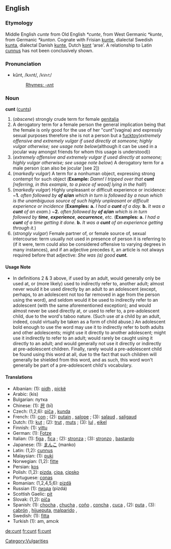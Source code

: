 ==English==

===Etymology===
Middle English ''cunte'' from Old English ''*cunte'', from West Germanic ''*kunte'', from Germanic ''*kunton''.  Cognate with Frisian [[kunte]], dialectal Swedish [[kunta]], dialectal Danish [[kunte]], Dutch [[kont]] ‘arse’.  A relationship to Latin [[cunnus]] has not been conclusively shown.

===Pronunciation===
*kŭnt, /kʌnt/, /<tt>kVnt</tt>/
*:[[Rhymes:English:-ʌnt|Rhymes: -ʌnt]]

===Noun===
'''cunt''' ([[cunts]])

# (''obscene'')  strongly crude term for female [[genitalia]]
#  A derogatory term for a female person the general implication being that the female is only good for the use of her "cunt"(vagina) and expressly sexual purposes therefore she is not a person but a [[fucktoy]](''extremely offensive and extremely vulgar if used directly at someone; highly vulgar otherwise; see usage note below''(although it can be used in a jocular way amongst friends for whom this usage is understood))
# (''extremely offensive and extremely vulgar if used directly at someone; highly vulgar otherwise; see usage note below'') A derogatory term for a male person (can also be jocular [see 2])
# (''markedly vulgar'') A term for a nonhuman object, expressing strong contempt for such object ('''Example:''' ''Damn!  I tripped over that'' '''''cunt''''' ''[referring, in this example, to a piece of wood] lying in the hall!'')
# (''markedly vulgar'') Highly unpleasant or difficult experience or incidence: ~'''1.''' ''often followed by'' '''''of a/an''''' ''which in turn is followed by a noun which is the unambiguous source of such highly unpleasant or difficult experience or incidence'' ('''Examples:'''  '''a.''' ''I had a'' '''''cunt''''' ''of a day.'' '''b.''' ''It was a'' '''''cunt''''' ''of an exam.'') ~'''2.''' ''often followed by'' '''''of a/an''''' ''which is in turn followed by'' '''''time''''', '''''experience''''', '''''occurrence''''', ''etc.'' ('''Examples:'''  '''a.''' ''I had a'' '''''cunt''''' ''of a time getting it done.'' '''b.''' ''It was a'' '''''cunt''''' ''of an experience getting through it.'')
# (''strongly vulgar'')  Female partner of, or female source of, sexual intercourse: term usually not used in presence of person it is referring to (if it were, term could also be considered offensive to varying degrees in many instances), and if an adjective precedes it, an article is not always required before that adjective:  ''She was (a) good'' '''''cunt.'''''


====Usage Note====
*In definitions 2 & 3 above, if used by an adult, would generally only be used at, or (more likely) used to indirectly refer to, another adult; almost never would it be used directly by an adult to an adolescent (except, perhaps, to an adolescent not too far removed in age from the person using the word), and seldom would it be used to indirectly refer to an adolescent (with the same aforementioned exception); and would almost never be used directly at, or used to refer to, a pre-adolescent child, due to the word's taboo nature.  (Such use ''at'' a child by an adult, indeed, could virtually be taken as a form of child abuse.)  An adolescent bold enough to use the word may use it to indirectly refer to both adults and other adolescents; might use it directly to another adolescent; might use it indirectly to refer to an adult; would rarely be caught using it directly to an adult; and would generally not use it directly or indirectly at pre-adolescent children.  Finally, rarely would a pre-adolescent child be found using this word at all, due to the fact that such children will generally be shielded from this word, and as such, this word won't generally be part of a pre-adolescent child's vocabulary.

====Translations====
*Albanian: (1): [[pidh]] {{m}}, [[piçkë]] {{f}}
*Arabic: {{ARchar|[[كس]]}} (kis)
*Bulgarian: путка
*Chinese: (1): [[屄]] (bī)
*Czech: (1,2,6): [[píča]] {{f}}, [[kunda]] {{f}}
*French: (1): [[con]] {{m}}; (2): [[putain]] {{f}}, [[salope]] {{f}}; (3): [[salaud]] {{m}}, [[saligaud]] {{m}}
*Dutch: (1): [[kut]] {{f}}; (2): [[trut]] {{f}}, [[muts]] {{f}}; (3): [[lul]] {{m}}, [[eikel]] {{m}}
*Finnish: (1): [[vittu]]
*German: (1): [[Fotze]] {{f}}
*Italian: (1): [[figa]] {{f}}, [[fica]] {{f}}; (2): [[stronza]] {{f}}; (3): [[stronzo]] {{m}}, [[bastardo]] {{m}}
*Japanese: (1): [[まんこ]] (manko)
*Latin: (1,2): [[cunnus]] {{m}}
*Malaysian: (1): [[puki]]
*Norwegian: (1,2): [[fitte]]
*Persian: {{FAchar|[[كس]]}} [[kos]]
*Polish: (1,2): [[pizda]], [[cipa]], [[cipsko]]
*Portuguese: [[conas]]
*Romanian: (1,2,4,5,6): [[pizdă]] {{f}}
*Russian (1): [[пизда]] (pizdá) {{f}}
*Scottish Gaelic: [[pit#Scottish Gaelic|pit]] {{f}}
*Slovak: (1,2): [[piča]] {{f}}
*Spanish: (1): [[chocha]] {{f}}, [[chucha]] {{f}},  [[coño]] {{m}}, [[concha]] {{f}}, [[cuca]] {{f}},  (2): [[puta]] {{f}}, (3): [[cabrón]] {{m}}, [[hijueputa]], [[malparido]] {{m}}, 
*Swedish: (1): [[fitta]] {{c}}
*Turkish (1): am, amcık

[[Category:Vulgarities]]

[[de:cunt]]
[[fr:cunt]]
[[fi:cunt]]